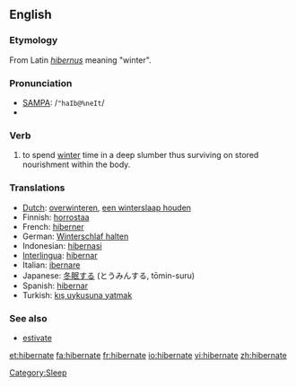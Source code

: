 ==English==
===Etymology===
From Latin ''[[hibernus]]'' meaning "winter".

===Pronunciation===
*[[w:SAMPA|SAMPA]]: /<tt>"haIb@%neIt</tt>/
*{{IPA|/ˈhaɪbəˌneɪt/}}

===Verb===
{{en-verb|hibernat|ing}}

#to spend [[winter]] time in a deep slumber thus surviving on stored nourishment within the body.

=== Translations ===
*[[Dutch]]: [[overwinteren]], [[een winterslaap houden]]
* Finnish: [[horrostaa]]
*French: [[hiberner]]
*German: [[Winterschlaf halten]]
*Indonesian: [[hibernasi]]
*[[Interlingua]]: [[hibernar]]
*Italian: [[ibernare]]
*Japanese: [[冬眠]]する (とうみんする, tōmin-suru)
*Spanish: [[hibernar]]
*Turkish: [[kış uykusuna yatmak]]

===See also===
*[[estivate]]

[[Category:Sleep]]

[[et:hibernate]]
[[fa:hibernate]]
[[fr:hibernate]]
[[io:hibernate]]
[[vi:hibernate]]
[[zh:hibernate]]